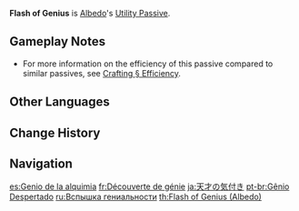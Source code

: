 {{About|Albedo's Utility Passive|Xingqiu's Utility Passive|Flash of Genius}}
{{Talent Infobox
|title         = Flash of Genius
|image         = Talent Flash of Genius (Albedo).png
|character     = Albedo
|type          = Utility Passive
|info          = When Albedo crafts [[Weapon Ascension Materials]], he has a 10% chance to receive double the product.
|utility1      = Crafting
|utility2      = Weapon Ascension Material
|utility3      = Weapon Ascension Material Double Product
}}
'''Flash of Genius''' is [[Albedo]]'s [[Utility Passive]].

==Gameplay Notes==
* For more information on the efficiency of this passive compared to similar passives, see [[Crafting#Efficiency|Crafting § Efficiency]].
{{Talents by Category List|Weapon Ascension Material Double Product Talents|header=identical|nottitle=Flash of Genius (Albedo)}}

==Other Languages==
{{Other Languages
|en      = Flash of Genius
|zhs     = 天才的发现
|zhs_rm  = Tiāncái de fǎxiàn
|zht     = 天才的發現
|zht_rm  = Tiāncái de fǎxiàn
|zh_tl   = Discovery of a Genius
|ja      = 天才の気付き
|ja_rm   = Tensai no Kidzuki
|ja_tl   = Awareness of Genius
|ko      = 천재의 발견
|ko_rm   = Cheonjae-ui Balgyeon
|ko_tl   = Discovery of Genius
|es      = Genio de la alquimia
|es_tl   = Alchemy Genius
|fr      = Découverte de génie
|fr_tl   = Discovery of Genius
|ru      = Вспышка гениальности
|ru_tl   = Flash of Genius
|th      = Flash of Genius
|vi      = Phát Hiện Của Thiên Tài
|vi_tl   = Discovery of Genius
|de      = Geburt eines Genies
|de_tl   = Birth of a Genius
|id      = Flash of Genius
|pt      = Gênio Despertado
|pt_tl   = Awakened Genius
}}

==Change History==
{{Change History|1.2}}

==Navigation==
{{Talent Navbox|Albedo}}

[[es:Genio de la alquimia]]
[[fr:Découverte de génie]]
[[ja:天才の気付き]]
[[pt-br:Gênio Despertado]]
[[ru:Вспышка гениальности]]
[[th:Flash of Genius (Albedo)]]